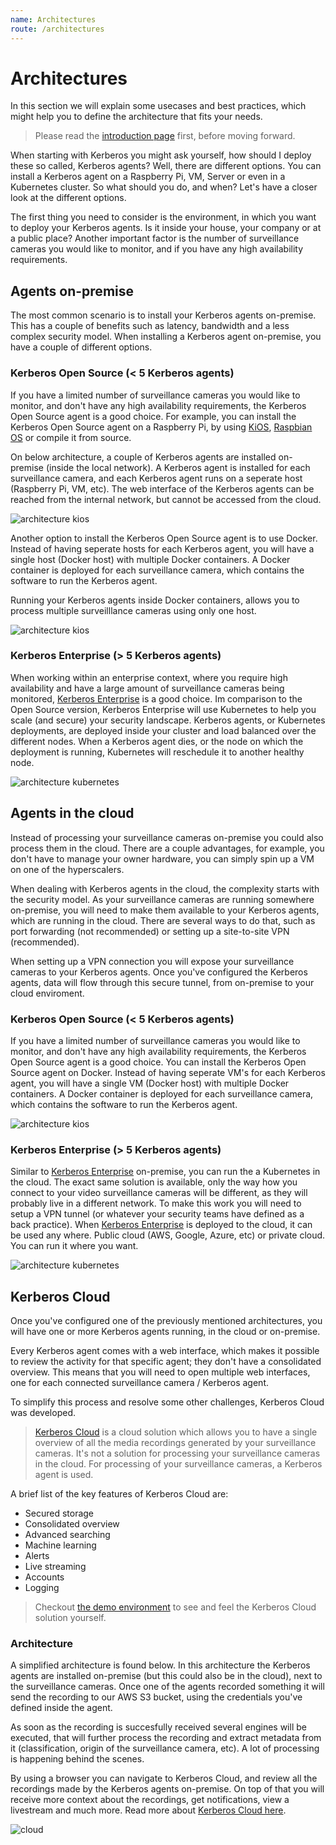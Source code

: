 ```yaml
---
name: Architectures
route: /architectures
---
```


# Architectures

In this section we will explain some usecases and best practices, which might help you to define the architecture that fits your needs.

> Please read the [introduction page](/) first, before moving forward.

When starting with Kerberos you might ask yourself, how should I deploy these so called, Kerberos agents? Well, there are different options. You can install a Kerberos agent on a Raspberry Pi, VM, Server or even in a Kubernetes cluster. So what should you do, and when? Let's have a closer look at the different options.

The first thing you need to consider is the environment, in which you want to deploy your Kerberos agents. Is it inside your house, your company or at a public place? Another important factor is the number of surveillance cameras you would like to monitor, and if you have any high availability requirements.

## Agents on-premise

The most common scenario is to install your Kerberos agents on-premise. This has a couple of benefits such as latency, bandwidth and a less complex security model. When installing a Kerberos agent on-premise, you have a couple of different options.

### Kerberos Open Source (< 5 Kerberos agents)

If you have a limited number of surveillance cameras you would like to monitor, and don't have any high availability requirements, the Kerberos Open Source agent is a good choice. For example, you can install the Kerberos Open Source agent on a Raspberry Pi, by using [KiOS](opensource/installation#kios), [Raspbian OS](opensource/installation#raspbian) or compile it from source.

On below architecture, a couple of Kerberos agents are installed on-premise (inside the local network). A Kerberos agent is installed for each surveillance camera, and each Kerberos agent runs on a seperate host (Raspberry Pi, VM, etc). The web interface of the Kerberos agents can be reached from the internal network, but cannot be accessed from the cloud.

![architecture kios](../public/images/kerberos-agent-architecture-kios.png)

Another option to install the Kerberos Open Source agent is to use Docker. Instead of having seperate hosts for each Kerberos agent, you will have a single host (Docker host) with multiple Docker containers. A Docker container is deployed for each surveillance camera, which contains the software to run the Kerberos agent.

Running your Kerberos agents inside Docker containers, allows you to process multiple surveilllance cameras using only one host.

![architecture kios](../public/images/kerberos-agent-architecture-docker.png)

### Kerberos Enterprise (> 5 Kerberos agents)

When working within an enterprise context, where you require high availability and have a large amount of surveillance cameras being monitored, [Kerberos Enterprise](/enterprise/introduction) is a good choice. Im comparison to the Open Source version, Kerberos Enterprise will use Kubernetes to help you scale (and secure) your security landscape. Kerberos agents, or Kubernetes deployments, are deployed inside your cluster and load balanced over the different nodes. When a Kerberos agent dies, or the node on which the deployment is running, Kubernetes will reschedule it to another healthy node.

![architecture kubernetes](../public/images/kerberos-agent-architecture-kubernetes.png)

## Agents in the cloud

Instead of processing your surveillance cameras on-premise you could also process them in the cloud. There are a couple advantages, for example, you don't have to manage your owner hardware, you can simply spin up a VM on one of the hyperscalers.

When dealing with Kerberos agents in the cloud, the complexity starts with the security model. As your surveillance cameras are running somewhere on-premise, you will need to make them available to your Kerberos agents, which are running in the cloud. There are several ways to do that, such as port forwarding (not recommended) or setting up a site-to-site VPN (recommended).

When setting up a VPN connection you will expose your surveillance cameras to your Kerberos agents. Once you've configured the Kerberos agents, data will flow through this secure tunnel, from on-premise to your cloud enviroment.

### Kerberos Open Source (< 5 Kerberos agents)

If you have a limited number of surveillance cameras you would like to monitor, and don't have any high availability requirements, the Kerberos Open Source agent is a good choice. You can install the Kerberos Open Source agent on Docker. Instead of having seperate VM's for each Kerberos agent, you will have a single VM (Docker host) with multiple Docker containers. A Docker container is deployed for each surveillance camera, which contains the software to run the Kerberos agent.

![architecture kios](../public/images/kerberos-agent-architecture-docker-cloud.png)

### Kerberos Enterprise (> 5 Kerberos agents)

Similar to [Kerberos Enterprise](/enterprise/introduction) on-premise, you can run the a Kubernetes in the cloud. The exact same solution is available, only the way how you connect to your video surveillance cameras will be different, as they will probably live in a different network. To make this work you will need to setup a VPN tunnel (or whatever your security teams have defined as a back practice). When [Kerberos Enterprise](/enterprise/introduction) is deployed to the cloud, it can be used any where. Public cloud (AWS, Google, Azure, etc) or private cloud. You can run it where you want.

![architecture kubernetes](../public/images/kerberos-agent-architecture-kubernetes-cloud.png)

## Kerberos Cloud

Once you've configured one of the previously mentioned architectures, you will have one or more Kerberos agents running, in the cloud or on-premise.

Every Kerberos agent comes with a web interface, which makes it possible to review the activity for that specific agent; they don't have a consolidated overview. This means that you will need to open multiple web interfaces, one for each connected surveillance camera / Kerberos agent.

To simplify this process and resolve some other challenges, Kerberos Cloud was developed.

> [Kerberos Cloud](https://cloud.kerberos.io) is a cloud solution which allows you to have a single overview of all the media recordings generated by your surveillance cameras. It's not a solution for processing your surveillance cameras in the cloud. For processing of your surveillance cameras, a Kerberos agent is used.

A brief list of the key features of Kerberos Cloud are:

- Secured storage
- Consolidated overview
- Advanced searching
- Machine learning
- Alerts
- Live streaming
- Accounts
- Logging

> Checkout [the demo environment](https://app-demo.kerberos.io) to see and feel the Kerberos Cloud solution yourself.

### Architecture

A simplified architecture is found below. In this architecture the Kerberos agents are installed on-premise (but this could also be in the cloud), next to the surveillance cameras. Once one of the agents recorded something it will send the recording to our AWS S3 bucket, using the credentials you've defined inside the agent.

As soon as the recording is succesfully received several engines will be executed, that will further process the recording and extract metadata from it (classification, origin of the surveillance camera, etc). A lot of processing is happening behind the scenes.

By using a browser you can navigate to Kerberos Cloud, and review all the recordings made by the Kerberos agents on-premise. On top of that you will receive more context about the recordings, get notifications, view a livestream and much more. Read more about [Kerberos Cloud here](/cloud).

![cloud](../public/images/kerberos-architecture.png)
